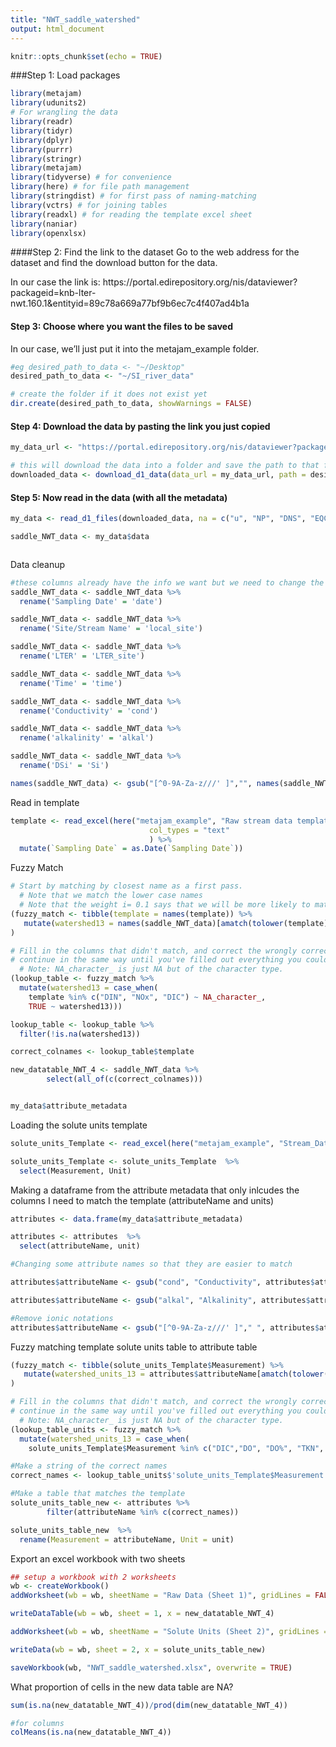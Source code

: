 ```yaml
---
title: "NWT_saddle_watershed"
output: html_document
---
```


```r
knitr::opts_chunk$set(echo = TRUE)
```


###Step 1: Load packages

```r

library(metajam)  
library(udunits2)
# For wrangling the data
library(readr)
library(tidyr)
library(dplyr)
library(purrr)
library(stringr)
library(metajam)
library(tidyverse) # for convenience
library(here) # for file path management
library(stringdist) # for first pass of naming-matching
library(vctrs) # for joining tables
library(readxl) # for reading the template excel sheet
library(naniar)
library(openxlsx)

```


####Step 2: Find the link to the dataset
Go to the web address for the dataset and find the download button for the data. 

In our case the link is: https://portal.edirepository.org/nis/dataviewer?packageid=knb-lter-nwt.160.1&entityid=89c78a669a77bf9b6ec7c4f407ad4b1a

#### Step 3: Choose where you want the files to be saved
In our case, we'll just put it into the metajam_example folder.

```r


#eg desired_path_to_data <- "~/Desktop"
desired_path_to_data <- "~/SI_river_data"

# create the folder if it does not exist yet
dir.create(desired_path_to_data, showWarnings = FALSE)


```

#### Step 4: Download the data by pasting the link you just copied

```r

my_data_url <- "https://portal.edirepository.org/nis/dataviewer?packageid=knb-lter-nwt.160.1&entityid=89c78a669a77bf9b6ec7c4f407ad4b1a"

# this will download the data into a folder and save the path to that folder
downloaded_data <- download_d1_data(data_url = my_data_url, path = desired_path_to_data)


```


#### Step 5: Now read in the data (with all the metadata)

```r


my_data <- read_d1_files(downloaded_data, na = c("u", "NP", "DNS", "EQCL", "QNS", "N/A", "NV"))

saddle_NWT_data <- my_data$data



```

Data cleanup

```r

#these columns already have the info we want but we need to change the column names to match the template
saddle_NWT_data <- saddle_NWT_data %>% 
  rename('Sampling Date' = 'date')

saddle_NWT_data <- saddle_NWT_data %>% 
  rename('Site/Stream Name' = 'local_site')

saddle_NWT_data <- saddle_NWT_data %>% 
  rename('LTER' = 'LTER_site')

saddle_NWT_data <- saddle_NWT_data %>% 
  rename('Time' = 'time')

saddle_NWT_data <- saddle_NWT_data %>% 
  rename('Conductivity' = 'cond')

saddle_NWT_data <- saddle_NWT_data %>% 
  rename('alkalinity' = 'alkal')

saddle_NWT_data <- saddle_NWT_data %>% 
  rename('DSi' = 'Si')

names(saddle_NWT_data) <- gsub("[^0-9A-Za-z///' ]","", names(saddle_NWT_data))

```

Read in template
```r

template <- read_excel(here("metajam_example", "Raw stream data template.xlsx"), 
                               col_types = "text"
                               ) %>%
  mutate(`Sampling Date` = as.Date(`Sampling Date`))


```

Fuzzy Match

```r

# Start by matching by closest name as a first pass. 
  # Note that we match the lower case names
  # Note that the weight i= 0.1 says that we will be more likely to match if watershed 1 = template + extra
(fuzzy_match <- tibble(template = names(template)) %>%
   mutate(watershed13 = names(saddle_NWT_data)[amatch(tolower(template), tolower(names(saddle_NWT_data)), maxDist = 1, weight = c(d=1,i=0.1,s=1,t=1))])
)


```

```r

# Fill in the columns that didn't match, and correct the wrongly corrected matches
# continue in the same way until you've filled out everything you could.
  # Note: NA_character_ is just NA but of the character type.
(lookup_table <- fuzzy_match %>%
  mutate(watershed13 = case_when(
    template %in% c("DIN", "NOx", "DIC") ~ NA_character_,
    TRUE ~ watershed13)))

lookup_table <- lookup_table %>%
  filter(!is.na(watershed13))

correct_colnames <- lookup_table$template

```



```r



new_datatable_NWT_4 <- saddle_NWT_data %>% 
        select(all_of(c(correct_colnames)))


my_data$attribute_metadata

```


Loading the solute units template

```r


solute_units_Template <- read_excel(here("metajam_example", "Stream_Data_Template.xlsx"), sheet = "Solute Units" )

solute_units_Template <- solute_units_Template  %>%
  select(Measurement, Unit)


```

Making a dataframe from the attribute metadata that only inlcudes the columns I need to match the template (attributeName and units)
```r

attributes <- data.frame(my_data$attribute_metadata)

attributes <- attributes  %>%
  select(attributeName, unit)

#Changing some attribute names so that they are easier to match

attributes$attributeName <- gsub("cond", "Conductivity", attributes$attributeName)

attributes$attributeName <- gsub("alkal", "Alkalinity", attributes$attributeName)

#Remove ionic notations
attributes$attributeName <- gsub("[^0-9A-Za-z///' ]"," ", attributes$attributeName)

```



Fuzzy matching template solute units table to attribute table
```r

(fuzzy_match <- tibble(solute_units_Template$Measurement) %>%
   mutate(watershed_units_13 = attributes$attributeName[amatch(tolower(solute_units_Template$Measurement), tolower(attributes$attributeName), maxDist = 1, weight = c(d=1,i=0.1,s=1,t=1))])
)


```

```r


# Fill in the columns that didn't match, and correct the wrongly corrected matches
# continue in the same way until you've filled out everything you could.
  # Note: NA_character_ is just NA but of the character type.
(lookup_table_units <- fuzzy_match %>%
  mutate(watershed_units_13 = case_when(
    solute_units_Template$Measurement %in% c("DIC","DO", "DO%", "TKN", "PON") ~ NA_character_, TRUE ~ watershed_units_13)))

#Make a string of the correct names
correct_names <- lookup_table_units$'solute_units_Template$Measurement'


```

```r

#Make a table that matches the template
solute_units_table_new <- attributes %>% 
        filter(attributeName %in% c(correct_names))

solute_units_table_new  %>% 
  rename(Measurement = attributeName, Unit = unit)

```

Export an excel workbook with two sheets

```r


## setup a workbook with 2 worksheets
wb <- createWorkbook()
addWorksheet(wb = wb, sheetName = "Raw Data (Sheet 1)", gridLines = FALSE)

writeDataTable(wb = wb, sheet = 1, x = new_datatable_NWT_4)

addWorksheet(wb = wb, sheetName = "Solute Units (Sheet 2)", gridLines = FALSE)

writeData(wb = wb, sheet = 2, x = solute_units_table_new)

saveWorkbook(wb, "NWT_saddle_watershed.xlsx", overwrite = TRUE)

```

What proportion of cells in the new data table are NA?

```r

sum(is.na(new_datatable_NWT_4))/prod(dim(new_datatable_NWT_4))

#for columns
colMeans(is.na(new_datatable_NWT_4))

```